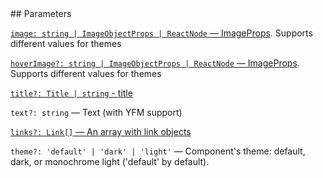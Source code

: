 

<Meta of={EventPersonCardStories} />
<StoryTemplate>
## Parameters

[`image: string | ImageObjectProps | ReactNode` — ImageProps](?path=/docs/documentation-types--docs#imageobjectprops---image-property). Supports different values for themes

[`hoverImage?: string | ImageObjectProps | ReactNode` — ImageProps](?path=/docs/documentation-types--docs#imageobjectprops---image-property). Supports different values for themes

[`title?: Title | string` - title](?path=/docs/documentation-types--docs#title-block-title)

`text?: string` — Text (with YFM support)

[`links?: Link[]` — An array with link objects](?path=/docs/documentation-types--docs#link)

`theme?: 'default' | 'dark' | 'light'` — Component's theme: default, dark, or monochrome light ('default' by default).

</StoryTemplate>
